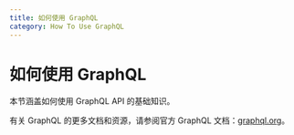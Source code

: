 ```yaml
---
title: 如何使用 GraphQL
category: How To Use GraphQL
---
```


# 如何使用 GraphQL

本节涵盖如何使用 GraphQL API 的基础知识。

有关 GraphQL 的更多文档和资源，请参阅官方 GraphQL 文档：[graphql.org](https://graphql.org/)。
